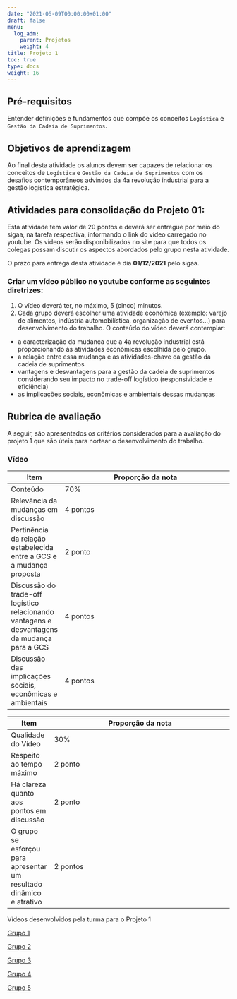 ```yaml
---
date: "2021-06-09T00:00:00+01:00"
draft: false
menu:
  log_adm:
    parent: Projetos
    weight: 4
title: Projeto 1
toc: true
type: docs
weight: 16
---
```


## Pré-requisitos

Entender definições e fundamentos que compõe os conceitos `Logística` e `Gestão da Cadeia de Suprimentos`. 

## Objetivos de aprendizagem

Ao final desta atividade os alunos devem ser capazes de relacionar os conceitos de `Logística` e `Gestão da Cadeia de Suprimentos` com os desafios contemporâneos advindos da 4a revolução industrial para a gestão logística estratégica. 

## Atividades para consolidação do Projeto 01:

Esta atividade tem valor de 20 pontos e deverá ser entregue por meio do sigaa, na tarefa respectiva, informando o link do vídeo carregado no youtube. Os vídeos serão disponibilizados no site para que todos os colegas possam discutir os aspectos abordados pelo grupo nesta atividade. 

O prazo para entrega desta atividade é dia **01/12/2021** pelo sigaa. 

### Criar um vídeo público no youtube conforme as seguintes diretrizes:

1. O vídeo deverá ter, no máximo, 5 (cinco) minutos.
2. Cada grupo deverá escolher uma atividade econômica (exemplo: varejo de alimentos, indústria automobilística, organização de eventos...) para desenvolvimento do trabalho. O conteúdo do vídeo deverá contemplar:
- a caracterização da mudança que a 4a revolução industrial está proporcionando às atividades econômicas escolhida pelo grupo.
- a relação entre essa mudança e as atividades-chave da gestão da cadeia de suprimentos 
- vantagens e desvantagens para a gestão da cadeia de suprimentos considerando seu impacto no trade-off logístico (responsividade e eficiência)
- as implicações sociais, econômicas e ambientais dessas mudanças

## Rubrica de avaliação

A seguir, são apresentados os critérios considerados para a avaliação do projeto 1 que são úteis para nortear o desenvolvimento do trabalho. 

### Vídeo

|Item|Proporção da nota
|----|-----------------
|Conteúdo |70%
|Relevância da mudanças em discussão|4 pontos
|Pertinência da relação estabelecida entre a GCS e a mudança proposta|2 ponto
|Discussão do trade-off logístico relacionando vantagens e desvantagens da mudança para a GCS|4 pontos
|Discussão das implicações sociais, econômicas e ambientais|4 pontos

|Item|Proporção da nota
|----|-----------------
|Qualidade do Vídeo|30%
|Respeito ao tempo máximo|2 ponto 	 
|Há clareza quanto aos pontos em discussão|2 ponto
|O grupo se esforçou para apresentar um resultado dinâmico e atrativo|2 pontos

Vídeos desenvolvidos pela turma para o Projeto 1

[Grupo 1](https://www.youtube.com/watch?v=ytMPBgBm5E4&ab_channel=CristianoMesseder)

[Grupo 2](https://www.canva.com/design/DAE0cAc4MrI/c85Qlg9X2cJbZwy2J7oZxA/watch?utm_content=DAE0cAc4MrI&utm_campaign=designshare&utm_medium=link&utm_source=sharebutton)

[Grupo 3](https://www.youtube.com/watch?v=8dywv6VcYwU)

[Grupo 4](https://www.youtube.com/watch?v=RmMIHYMJML8)

[Grupo 5](https://youtu.be/RmMIHYMJML8)

